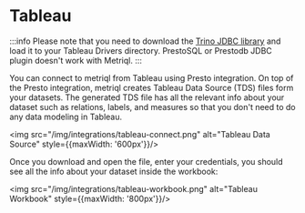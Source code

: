 # Tableau

:::info
Please note that you need to download the [Trino JDBC library](https://trino.io/docs/current/installation/jdbc.html) and load it to your Tableau Drivers directory. PrestoSQL or Prestodb JDBC plugin doesn't work with Metriql.
:::

<YoutubeVideo id="vTgRbQGF3Z0" />

You can connect to metriql from Tableau using Presto integration. On top of the Presto integration, metriql creates Tableau Data Source (TDS) files form your datasets. The generated TDS file has all the relevant info about your dataset such as relations, labels, and measures so that you don't need to do any data modeling in Tableau.

<img src="/img/integrations/tableau-connect.png" alt="Tableau Data Source" style={{maxWidth: '600px'}}/>

Once you download and open the file, enter your credentials, you should see all the info about your dataset inside the workbook:

<img src="/img/integrations/tableau-workbook.png" alt="Tableau Workbook" style={{maxWidth: '800px'}}/>
